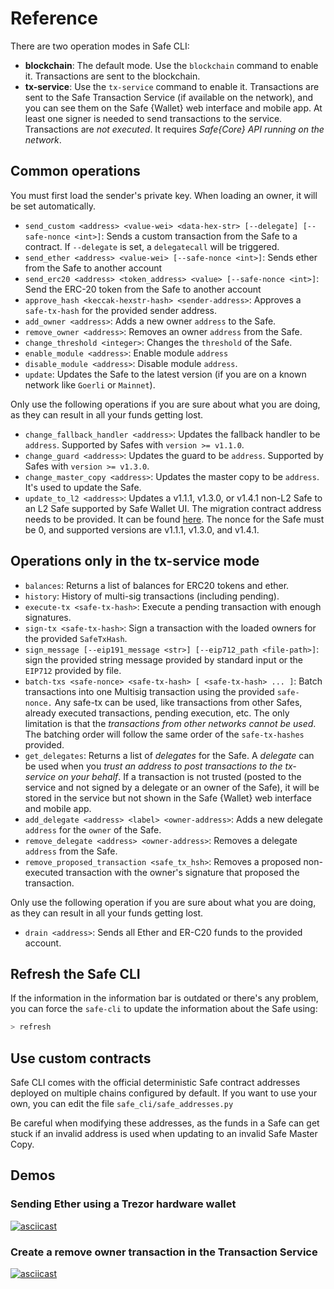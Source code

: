 

# Reference

There are two operation modes in Safe CLI:

- **blockchain**: The default mode. Use the `blockchain` command to enable it. Transactions are sent to the blockchain.
- **tx-service**: Use the `tx-service` command to enable it. Transactions are sent to the Safe Transaction Service (if available on the network), and you can see them on the Safe \{Wallet\} web interface
and mobile app. At least one signer is needed to send transactions to the service. Transactions are *not executed*. It requires *Safe\{Core\} API running on the network*.

## Common operations

<Callout type='info' emoji='ℹ️'>
  You must first load the sender's private key. When loading an owner, it will be set automatically.
</Callout>

- `send_custom <address> <value-wei> <data-hex-str> [--delegate] [--safe-nonce <int>]`:
  Sends a custom transaction from the Safe to a contract. If `--delegate` is set, a `delegatecall`
  will be triggered.
- `send_ether <address> <value-wei> [--safe-nonce <int>]`:
  Sends ether from the Safe to another account
- `send_erc20 <address> <token_address> <value> [--safe-nonce <int>]`:
  Send the ERC-20 token from the Safe to another account
- `approve_hash <keccak-hexstr-hash> <sender-address>`: Approves a `safe-tx-hash` for the provided sender address.
- `add_owner <address>`: Adds a new owner `address` to the Safe.
- `remove_owner <address>`: Removes an owner `address` from the Safe.
- `change_threshold <integer>`: Changes the `threshold` of the Safe.
- `enable_module <address>`: Enable module `address`
- `disable_module <address>`: Disable module `address`.
- `update`: Updates the Safe to the latest version (if you are on a known network like `Goerli` or `Mainnet`).

<Callout type="warning" emoji="⚠️">
  Only use the following operations if you are sure about what you are doing, as they can result in all your funds getting lost.
</Callout>

- `change_fallback_handler <address>`: Updates the fallback handler to be `address`. Supported by Safes with `version >= v1.1.0`.
- `change_guard <address>`: Updates the guard to be `address`. Supported by Safes with `version >= v1.3.0`.
- `change_master_copy <address>`: Updates the master copy to be `address`. It's used to update the Safe.
- `update_to_l2 <address>`: Updates a v1.1.1, v1.3.0, or v1.4.1 non-L2 Safe to an L2 Safe supported by Safe Wallet UI.
  The migration contract address needs to be provided.
  It can be found [here](https://github.com/safe-global/safe-contracts/blob/main/contracts/libraries/SafeToL2Migration.sol).
  The nonce for the Safe must be 0, and supported versions are v1.1.1, v1.3.0, and v1.4.1.


## Operations only in the tx-service mode

- `balances`: Returns a list of balances for ERC20 tokens and ether.
- `history`: History of multi-sig transactions (including pending).
- `execute-tx <safe-tx-hash>`: Execute a pending transaction with enough signatures.
- `sign-tx <safe-tx-hash>`: Sign a transaction with the loaded owners for the provided `SafeTxHash`.
- `sign_message [--eip191_message <str>] [--eip712_path <file-path>]`: sign the provided string message provided by standard input or the `EIP712` provided by file.
- `batch-txs <safe-nonce> <safe-tx-hash> [ <safe-tx-hash> ... ]`: Batch transactions into one Multisig
  transaction using the provided `safe-nonce.` Any safe-tx can be used, like transactions from other Safes, 
  already executed transactions, pending execution, etc. The only limitation is that the *transactions from other networks cannot be used*. The batching order will follow the same order of the
  `safe-tx-hashes` provided.
- `get_delegates`: Returns a list of *delegates* for the Safe. A *delegate* can be used when you *trust an address to post transactions to the tx-service on your behalf*. If a transaction is not trusted (posted to the service and not signed by a delegate or an owner of the Safe), it will be stored in the service but not shown in the Safe \{Wallet\} web interface
and mobile app.
- `add_delegate <address> <label> <owner-address>`: Adds a new delegate `address` for the `owner` of the Safe.
- `remove_delegate <address> <owner-address>`: Removes a delegate `address` from the Safe.
- `remove_proposed_transaction <safe_tx_hsh>`: Removes a proposed non-executed transaction with the owner's signature that proposed the transaction.

<Callout type="warning" emoji="⚠️">
  Only use the following operation if you are sure about what you are doing, as they can result in all your funds getting lost.
</Callout>

- `drain <address>`: Sends all Ether and ER-C20 funds to the provided account.

## Refresh the Safe CLI

If the information in the information bar is outdated or there's any problem, you can force the `safe-cli` to update the information about the Safe using:
```bash
> refresh
```

## Use custom contracts

Safe CLI comes with the official deterministic Safe contract addresses deployed on multiple chains configured by default. If you want to use your own, you can edit the file `safe_cli/safe_addresses.py`

Be careful when modifying these addresses, as the funds in a Safe can get stuck if an invalid address is used when updating to an invalid Safe Master Copy.

## Demos

### Sending Ether using a Trezor hardware wallet

[![asciicast](https://asciinema.org/a/9BrQKYQRXbysmEL8rw1jDWZhn.svg)](https://asciinema.org/a/9BrQKYQRXbysmEL8rw1jDWZhn)

### Create a remove owner transaction in the Transaction Service

[![asciicast](https://asciinema.org/a/oV5UbXW2g1VZo2yKDQIxi0jYb.svg)](https://asciinema.org/a/oV5UbXW2g1VZo2yKDQIxi0jYb)